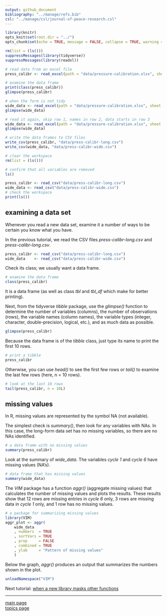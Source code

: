```yaml
---
output: github_document
bibliography: "../manage/refs.bib" 
csl: "../manage/csl/journal-of-peace-research.csl"
---
```


```r
library(knitr)
opts_knit$set(root.dir = "../")
opts_chunk$set(echo = TRUE, message = FALSE, collapse = TRUE, warning = FALSE, cache = TRUE, cache.path = "tut-04-cache/", fig.path = "tut-04-images/")
```


```r
rm(list = (ls()))
suppressMessages(library(tidyverse))
suppressMessages(library(readxl))
```

```r
# read data from an excel file
press_calibr <- read_excel(path = "data/pressure-calibration.xlsx", sheet = "long form")

# examine the data frame
print(class(press_calibr))
glimpse(press_calibr)

# when the form is not tidy
wide_data <- read_excel(path = "data/pressure-calibration.xlsx", sheet = "wide form")
glimpse(wide_data)

# read it again, skip row 1, names in row 2, data starts in row 3
wide_data <- read_excel(path = "data/pressure-calibration.xlsx", sheet = "wide form", skip = 1)
glimpse(wide_data)

# write the data frames to CSV files
write_csv(press_calibr, "data/press-calibr-long.csv")
write_csv(wide_data, "data/press-calibr-wide.csv")

# clear the workspace
rm(list = (ls()))

# confirm that all variables are removed
ls()

press_calibr <- read_csv("data/press-calibr-long.csv")
wide_data <- read_csv("data/press-calibr-wide.csv")
# check the workspace
print(ls())
```

## examining a data set  

Whenever you read a new data set, examine it a number of ways to be certain you know what you have. 

In the previous tutorial, we read the CSV files   *press-calibr-long.csv* and *press-calibr-long.csv*. 

```r
press_calibr <- read_csv("data/press-calibr-long.csv")
wide_data    <- read_csv("data/press-calibr-wide.csv")
```

Check its class; we usually want a data frame. 

```r
# examine the data frame
class(press_calibr)
```

It is a data frame (as well as class *tbl* and *tbl_df* which make for better printing).

Next, from the tidyverse *tibble* package, use the *glimpse()* function to determine the number of variables (columns), the number of observations (rows), the variable names (column names), the variable types (integer, character, double-precision, logical, etc.), and as much data as possible. 

```r
glimpse(press_calibr)
```

Because the data frame is of the *tibble* class, just type its name to print the first 10 rows. 

```r
# print a tibble
press_calibr
```

Otherwise, you can use *head()* to see the first few rows or *tail()* to examine the last few rows (here, n = 10 rows). 

```r
# look at the last 10 rows
tail(press_calibr, n = 10L)
```

## missing values

In R, missing values are represented by the symbol NA (not available).

The simplest check is *summary()*, then look for any variables with NAs. In this case, the long-form data set has no missing variables, so there are no NAs identified. 

```r
# a data frame with no missing values 
summary(press_calibr)
```

Look at the summary of *wide_data*. The variables  *cycle 1* and *cycle 6* have missing values (NA's). 

```r
# data frame that has missing values
summary(wide_data)
```

The *VIM* package has a function *aggr()* (aggregate missing values) that calculates the number of missing values and plots the results. These results show that 12 rows are missing entries in *cycle 6* only, 3 rows are missing data in *cycle 1* only, and 1 row has no missing values. 

```r
# a package for summarizing missing values 
library(VIM)
aggr_plot <- aggr(
	wide_data
	, numbers  = TRUE
	, sortVars = TRUE
	, prop     = FALSE
	, combined = TRUE
	, ylab     = "Pattern of missing values"
	)
```

Below the graph, *aggr()* produces an output that summarizes the numbers shown in the plot. 

```r
unloadNamespace("VIM")
```




Next tutorial: [when a new library masks other functions](tut-0405_new-library-masks.md)

---

[main page](../README.md)<br> 
[topics page](../README-by-topic.md)



